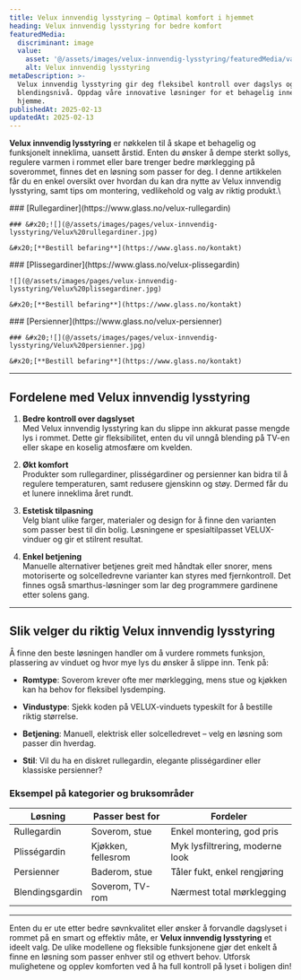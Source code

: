 ```yaml
---
title: Velux innvendig lysstyring – Optimal komfort i hjemmet
heading: Velux innvendig lysstyring for bedre komfort
featuredMedia:
  discriminant: image
  value:
    asset: '@/assets/images/velux-innvendig-lysstyring/featuredMedia/value/asset.jpg'
    alt: Velux innvendig lysstyring
metaDescription: >-
  Velux innvendig lysstyring gir deg fleksibel kontroll over dagslys og
  blendingsnivå. Oppdag våre innovative løsninger for et behagelig inneklima
  hjemme.
publishedAt: 2025-02-13
updatedAt: 2025-02-13
---
```

**Velux innvendig lysstyring** er nøkkelen til å skape et behagelig og funksjonelt inneklima, uansett årstid. Enten du ønsker å dempe sterkt sollys, regulere varmen i rommet eller bare trenger bedre mørklegging på soverommet, finnes det en løsning som passer for deg. I denne artikkelen får du en enkel oversikt over hvordan du kan dra nytte av Velux innvendig lysstyring, samt tips om montering, vedlikehold og valg av riktig produkt.\\

<Container crop="wide">
  <Container crop="normal">
    ### [Rullegardiner](https://www.glass.no/velux-rullegardin)

    ### &#x20;![](@/assets/images/pages/velux-innvendig-lysstyring/Velux%20rullegardiner.jpg)

    &#x20;[**Bestill befaring**](https://www.glass.no/kontakt)
  </Container>

  <Container crop="normal">
    ### [Plissegardiner](https://www.glass.no/velux-plissegardin)

    ![](@/assets/images/pages/velux-innvendig-lysstyring/Velux%20plissegardiner.jpg)

    &#x20;[**Bestill befaring**](https://www.glass.no/kontakt)
  </Container>

  <Container crop="normal">
    ### [Persienner](https://www.glass.no/velux-persienner)

    ### &#x20;![](@/assets/images/pages/velux-innvendig-lysstyring/Velux%20persienner.jpg)

    &#x20;[**Bestill befaring**](https://www.glass.no/kontakt)
  </Container>
</Container>

---

## **Fordelene med Velux innvendig lysstyring**

1. **Bedre kontroll over dagslyset**\
   Med Velux innvendig lysstyring kan du slippe inn akkurat passe mengde lys i rommet. Dette gir fleksibilitet, enten du vil unngå blending på TV-en eller skape en koselig atmosfære om kvelden.

2. **Økt komfort**\
   Produkter som rullegardiner, plisségardiner og persienner kan bidra til å regulere temperaturen, samt redusere gjenskinn og støy. Dermed får du et lunere inneklima året rundt.

3. **Estetisk tilpasning**\
   Velg blant ulike farger, materialer og design for å finne den varianten som passer best til din bolig. Løsningene er spesialtilpasset VELUX-vinduer og gir et stilrent resultat.

4. **Enkel betjening**\
   Manuelle alternativer betjenes greit med håndtak eller snorer, mens motoriserte og solcelledrevne varianter kan styres med fjernkontroll. Det finnes også smarthus-løsninger som lar deg programmere gardinene etter solens gang.

---

## **Slik velger du riktig Velux innvendig lysstyring**

Å finne den beste løsningen handler om å vurdere rommets funksjon, plassering av vinduet og hvor mye lys du ønsker å slippe inn. Tenk på:

* **Romtype**: Soverom krever ofte mer mørklegging, mens stue og kjøkken kan ha behov for fleksibel lysdemping.

* **Vindustype**: Sjekk koden på VELUX-vinduets typeskilt for å bestille riktig størrelse.

* **Betjening**: Manuell, elektrisk eller solcelledrevet – velg en løsning som passer din hverdag.

* **Stil**: Vil du ha en diskret rullegardin, elegante plisségardiner eller klassiske persienner?

### **Eksempel på kategorier og bruksområder**

| Løsning         | Passer best for    | Fordeler                        |
| --------------- | ------------------ | ------------------------------- |
| Rullegardin     | Soverom, stue      | Enkel montering, god pris       |
| Plisségardin    | Kjøkken, fellesrom | Myk lysfiltrering, moderne look |
| Persienner      | Baderom, stue      | Tåler fukt, enkel rengjøring    |
| Blendingsgardin | Soverom, TV-rom    | Nærmest total mørklegging       |

---

Enten du er ute etter bedre søvnkvalitet eller ønsker å forvandle dagslyset i rommet på en smart og effektiv måte, er **Velux innvendig lysstyring** et ideelt valg. De ulike modellene og fleksible funksjonene gjør det enkelt å finne en løsning som passer enhver stil og ethvert behov. Utforsk mulighetene og opplev komforten ved å ha full kontroll på lyset i boligen din!

